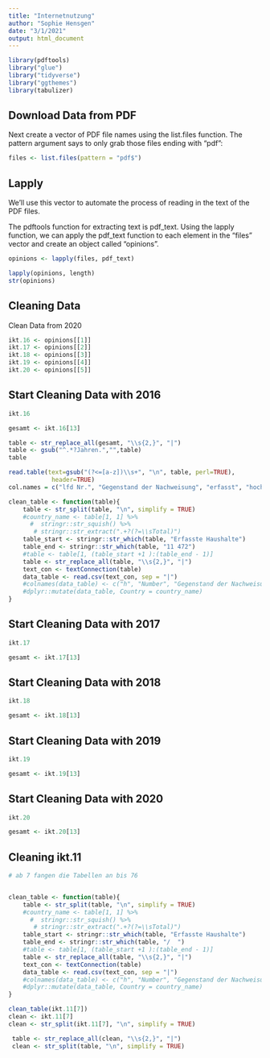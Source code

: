 ```yaml
---
title: "Internetnutzung"
author: "Sophie Hensgen"
date: "3/1/2021"
output: html_document
---
```


```r

library(pdftools)
library("glue")
library("tidyverse")
library("ggthemes")
library(tabulizer)
```

## Download Data from PDF

Next create a vector of PDF file names using the list.files function. The pattern argument says to only grab those files ending with “pdf”:

```r

files <- list.files(pattern = "pdf$")

```

## Lapply

We’ll use this vector to automate the process of reading in the text of the PDF files.

The pdftools function for extracting text is pdf_text. Using the lapply function, we can apply the pdf_text function to each element in the “files” vector and create an object called “opinions”.

```r
opinions <- lapply(files, pdf_text)

lapply(opinions, length) 
str(opinions)
```

## Cleaning Data

Clean Data from 2020

```r
ikt.16 <- opinions[[1]]
ikt.17 <- opinions[[2]]
ikt.18 <- opinions[[3]]
ikt.19 <- opinions[[4]]
ikt.20 <- opinions[[5]]
```

## Start Cleaning Data with 2016


```r
ikt.16 

gesamt <- ikt.16[13]

table <- str_replace_all(gesamt, "\\s{2,}", "|")
table <- gsub("^.*?Jahren.","",table)
table

read.table(text=gsub("(?<=[a-z])\\s+", "\n", table, perl=TRUE), 
            header=TRUE)
col.names = c("lfd Nr.", "Gegenstand der Nachweisung", "erfasst", "hochgerechnet", "erfasst", "hochgerechnet", "erfasst", "hochgerechnet", "erfasst", "hochgerechnet", "erfasst", "hochgerechnet")

clean_table <- function(table){
    table <- str_split(table, "\n", simplify = TRUE)
    #country_name <- table[1, 1] %>% 
      #  stringr::str_squish() %>% 
       # stringr::str_extract(".+?(?=\\sTotal)")
    table_start <- stringr::str_which(table, "Erfasste Haushalte")
    table_end <- stringr::str_which(table, "11 472")
    #table <- table[1, (table_start +1 ):(table_end - 1)]
    table <- str_replace_all(table, "\\s{2,}", "|")
    text_con <- textConnection(table)
    data_table <- read.csv(text_con, sep = "|")
    #colnames(data_table) <- c("h", "Number", "Gegenstand der Nachweisung", "Mitte", "Deutschland", "Früheres Bundesgebiet", "Neue Länder und Berlin")
    #dplyr::mutate(data_table, Country = country_name)
}
```

## Start Cleaning Data with 2017


```r
ikt.17

gesamt <- ikt.17[13]

```

## Start Cleaning Data with 2018


```r
ikt.18

gesamt <- ikt.18[13]

```

## Start Cleaning Data with 2019


```r
ikt.19

gesamt <- ikt.19[13]

```

## Start Cleaning Data with 2020


```r
ikt.20

gesamt <- ikt.20[13]

```

## Cleaning ikt.11


```r
# ab 7 fangen die Tabellen an bis 76


clean_table <- function(table){
    table <- str_split(table, "\n", simplify = TRUE)
    #country_name <- table[1, 1] %>% 
      #  stringr::str_squish() %>% 
       # stringr::str_extract(".+?(?=\\sTotal)")
    table_start <- stringr::str_which(table, "Erfasste Haushalte")
    table_end <- stringr::str_which(table, "/  ")
    #table <- table[1, (table_start +1 ):(table_end - 1)]
    table <- str_replace_all(table, "\\s{2,}", "|")
    text_con <- textConnection(table)
    data_table <- read.csv(text_con, sep = "|")
    #colnames(data_table) <- c("h", "Number", "Gegenstand der Nachweisung", "Mitte", "Deutschland", "Früheres Bundesgebiet", "Neue Länder und Berlin")
    #dplyr::mutate(data_table, Country = country_name)
}

clean_table(ikt.11[7])
clean <- ikt.11[7]
clean <- str_split(ikt.11[7], "\n", simplify = TRUE)

 table <- str_replace_all(clean, "\\s{2,}", "|")
 clean <- str_split(table, "\n", simplify = TRUE)
```












